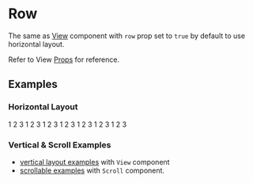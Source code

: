 
# Row

<AssetCard className='float-right margin' component={Row} />

The same as [View](/docs/ui/components/View) component with `row` prop set to `true` by default to use horizontal layout.

Refer to View [Props](/docs/ui/components/View#props) for reference.

## Examples

### Horizontal Layout

<CodeExample desc='Default - horizontal layout'>
  <Row className='border-primary' style={{borderWidth: 3}}>
    <Text className='padding border'>1</Text>
    <Text className='padding border'>2</Text>
    <Text className='padding border'>3</Text>
  </Row>
</CodeExample>

<CodeExample desc='Right to left (RTL) direction'>
  <Row rtl className='border-primary' style={{borderWidth: 3}}>
    <Text className='padding border'>1</Text>
    <Text className='padding border'>2</Text>
    <Text className='padding border'>3</Text>
  </Row>
</CodeExample>

<CodeExample desc='Scrollable along the width without `scroll` mode'>
  <Row className='scrollable border-primary'
       style={{borderWidth: 3, maxWidth: '100px'}}>
    <Text className='padding border'>1</Text>
    <Text className='padding border'>2</Text>
    <Text className='padding border'>3</Text>
  </Row>
</CodeExample>

<CodeExample desc='Wrap overflow items horizontally, with gaps in between, like grid layout'>
  <Row className='wrap gap border-primary'
       style={{borderWidth: 3, maxWidth: 120}}>
    <Text className='padding border'>1</Text>
    <Text className='padding border'>2</Text>
    <Text className='padding border'>3</Text>
  </Row>
</CodeExample>

<CodeExample desc='Align row to the bottom'>
  <Row className='bottom border-primary'
       style={{borderWidth: 3, minHeight: 120}}>
    <Text className='padding border'>1</Text>
    <Text className='padding border'>2</Text>
    <Text className='padding border'>3</Text>
  </Row>
</CodeExample>

<CodeExample desc='Fill available space and spread items evenly'>
  <Row fill className='spread border-primary' style={{borderWidth: 3}}>
    <Text className='padding border'>1</Text>
    <Text className='padding border'>2</Text>
    <Text className='padding border'>3</Text>
  </Row>
</CodeExample>

<CodeExample desc='Justify and align items in the middle vertically'>
  <Row fill className='justify middle border-primary'
       style={{borderWidth: 3, minHeight: 140}}>
    <Text className='padding border'>1</Text>
    <Text className='padding border'>2</Text>
    <Text className='padding border'>3</Text>
  </Row>
</CodeExample>

### Vertical & Scroll Examples
- [vertical layout examples](/docs/ui/components/View#examples) with `View` component
- [scrollable examples](/docs/ui/components/Scroll#examples) with `Scroll` component.

